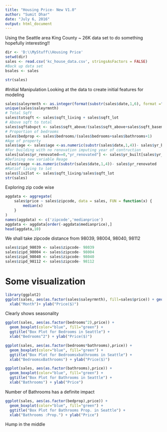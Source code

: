 ---
title: "Housing Price- New V1.0"
author: "Sumit Dhar"
date: "July 6, 2016"
output: html_document
---
Using the Seattle area King County ~ 26K data set to do something hopefully interesting!!

```{r}

dir <- 'D:\\MyStuff\\Housing Price'
setwd(dir)
sales <- read.csv('kc_house_data.csv', stringsAsFactors = FALSE)
#Back up data set
bsales <- sales

str(sales)
```
#Initial Manipulation
Looking at the data to create initial features for modeling

```{r}
sales$saleyrmnth <- as.integer(format(substr(sales$date,1,6), format ="Y%-m%"))
unique(sales$saleyrmnth)
# Total Sqft
sales$totsqft <- sales$sqft_living + sales$sqft_lot
# Above sqft to total
sales$sqftabvpct <- sales$sqft_above/(sales$sqft_above+sales$sqft_basement)
# Proportion of bedrooms
sales$bedprop <- sales$bedrooms/(sales$bedrooms+sales$bathrooms+1)
#Age of property
sales$age <- sales$age <-as.numeric(substr(sales$date,1,4))- sales$yr_built
#For building with no renovation imputing year of contruction
sales[sales$yr_renovated==0,"yr_renovated"] <- sales$yr_built[sales$yr_renovated==0]
#Defining new variable Reage
sales$reage <-as.numeric(substr(sales$date,1,4))- sales$yr_renovated
#Ratiof living to lot
sales$liv2lot <- sales$sqft_living/sales$sqft_lot
str(sales)
```
Exploring zip code wise
```{r}
aggdata <- aggregate(
    sales$price ~ sales$zipcode, data = sales, FUN = function(x) {
        median(x)
    }
)
names(aggdata) <- c('zipcode','medianprice')
aggdata <- aggdata[order(-aggdata$medianprice),]
head(aggdata,10)
```
We shall take zipcode distance from 98039, 98004, 98040, 98112
```{r}
sales$zipd_98039 <- sales$zipcode- 98039
sales$zipd_98004 <- sales$zipcode- 98004
sales$zipd_98040 <- sales$zipcode- 98040
sales$zipd_98112 <- sales$zipcode- 98112
```
# Some visualization
```{r}
library(ggplot2)
ggplot(sales, aes(as.factor(sales$saleyrmnth), fill=sales$price)) + geom_bar()+
  xlab("Month")+ ylab("Price($)")
```
Clearly shows seasonality
```{r}
ggplot(sales, aes(as.factor(bedrooms^2),price)) +
  geom_boxplot(color="blue", fill="green") +
  ggtitle("Box Plot for Bedrooms in Seattle") +
  xlab("Bedrooms^2") + ylab("Price($)")
```

```{r}
ggplot(sales, aes(as.factor(bedrooms*bathrooms),price)) +
  geom_boxplot(color="blue", fill="green") +
  ggtitle("Box Plot for Bedroomsxbathrooms in Seattle") +
  xlab("BedroomsxBathrooms") + ylab("Price($)")
```

```{r}
ggplot(sales, aes(as.factor(bathrooms),price)) +
  geom_boxplot(color="blue", fill="green") +
  ggtitle("Box Plot for Bathrooms in Seattle") +
  xlab("Bathrooms") + ylab("Price")
```
Number of Bathrooms has a definite impact
```{r}
ggplot(sales, aes(as.factor(bedprop),price)) +
  geom_boxplot(color="blue", fill="green") +
  ggtitle("Box Plot for Bathrooms Prop. in Seattle") +
  xlab("Bathrooms :Prop.") + ylab("Price")
```
Hump in the middle
```{r}

```


```{r}

```


